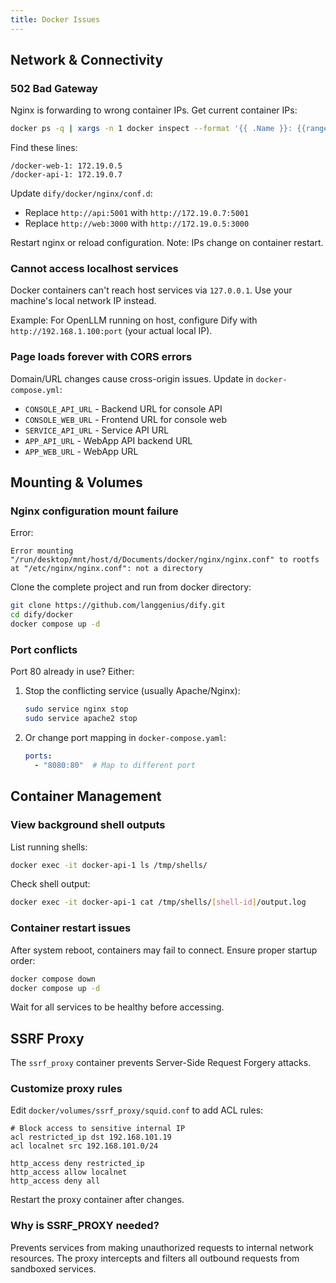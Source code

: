 ```yaml
---
title: Docker Issues
---
```


## Network & Connectivity

### 502 Bad Gateway

Nginx is forwarding to wrong container IPs. Get current container IPs:

```bash
docker ps -q | xargs -n 1 docker inspect --format '{{ .Name }}: {{range .NetworkSettings.Networks}}{{.IPAddress}}{{end}}'
```

Find these lines:
```
/docker-web-1: 172.19.0.5
/docker-api-1: 172.19.0.7
```

Update `dify/docker/nginx/conf.d`:
- Replace `http://api:5001` with `http://172.19.0.7:5001`
- Replace `http://web:3000` with `http://172.19.0.5:3000`

Restart nginx or reload configuration. Note: IPs change on container restart.

### Cannot access localhost services

Docker containers can't reach host services via `127.0.0.1`. Use your machine's local network IP instead.

Example: For OpenLLM running on host, configure Dify with `http://192.168.1.100:port` (your actual local IP).

### Page loads forever with CORS errors

Domain/URL changes cause cross-origin issues. Update in `docker-compose.yml`:

- `CONSOLE_API_URL` - Backend URL for console API
- `CONSOLE_WEB_URL` - Frontend URL for console web
- `SERVICE_API_URL` - Service API URL
- `APP_API_URL` - WebApp API backend URL
- `APP_WEB_URL` - WebApp URL

## Mounting & Volumes

### Nginx configuration mount failure

Error:
```
Error mounting "/run/desktop/mnt/host/d/Documents/docker/nginx/nginx.conf" to rootfs at "/etc/nginx/nginx.conf": not a directory
```

Clone the complete project and run from docker directory:

```bash
git clone https://github.com/langgenius/dify.git
cd dify/docker
docker compose up -d
```

### Port conflicts

Port 80 already in use? Either:

1. Stop the conflicting service (usually Apache/Nginx):
   ```bash
   sudo service nginx stop
   sudo service apache2 stop
   ```

2. Or change port mapping in `docker-compose.yaml`:
   ```yaml
   ports:
     - "8080:80"  # Map to different port
   ```

## Container Management

### View background shell outputs

List running shells:
```bash
docker exec -it docker-api-1 ls /tmp/shells/
```

Check shell output:
```bash
docker exec -it docker-api-1 cat /tmp/shells/[shell-id]/output.log
```

### Container restart issues

After system reboot, containers may fail to connect. Ensure proper startup order:

```bash
docker compose down
docker compose up -d
```

Wait for all services to be healthy before accessing.

## SSRF Proxy

The `ssrf_proxy` container prevents Server-Side Request Forgery attacks.

### Customize proxy rules

Edit `docker/volumes/ssrf_proxy/squid.conf` to add ACL rules:

```
# Block access to sensitive internal IP
acl restricted_ip dst 192.168.101.19
acl localnet src 192.168.101.0/24

http_access deny restricted_ip
http_access allow localnet
http_access deny all
```

Restart the proxy container after changes.

### Why is SSRF_PROXY needed?

Prevents services from making unauthorized requests to internal network resources. The proxy intercepts and filters all outbound requests from sandboxed services.
